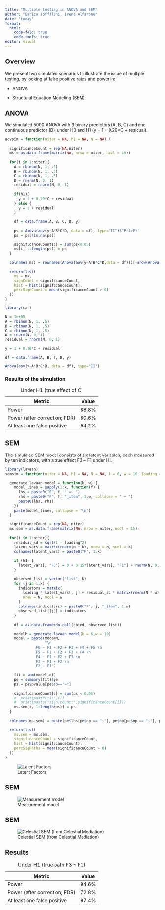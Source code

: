 ```yaml
---
title: "Multiple testing in ANOVA and SEM"
author: "Enrico Toffalini, Irene Alfarone"
date: 'today'
format:
  html:
    code-fold: true
    code-tools: true
editor: visual
---
```


## Overview

We present two simulated scenarios to illustrate the issue of multiple testing, by looking at false positive rates and power in:

-   ANOVA

-   Structural Equation Modeling (SEM)

## ANOVA

We simulated 5000 ANOVA with 3 binary predictors (A, B, C) and one continuous predictor (D), under H0 and H1 (y = 1 + 0.20\*C + residual).

```r
aovsim = function(niter = NA, h1 = NA, N = NA) {
  
  significanceCount = rep(NA,niter)
  ms = as.data.frame(matrix(NA, nrow = niter, ncol = 15))
  
  for(i in 1:niter){
    A = rbinom(N, 1, .5)
    B = rbinom(N, 1, .5)
    C = rbinom(N, 1, .5)
    D = rnorm(N, 0, 1)
    residual = rnorm(N, 0, 1)
    
    if(h1){
      y = 1 + 0.20*C + residual
    } else {
      y = 1 + residual
    }
    
    df = data.frame(A, B, C, D, y)
    
    ps = Anova(aov(y~A*B*C*D, data = df), type="II")$"Pr(>F)"
    ps = ps[!is.na(ps)]
    
    significanceCount[i] = sum(ps<0.05)
    ms[i, 1:length(ps)] = ps
  }

  colnames(ms) = rownames(Anova(aov(y~A*B*C*D,data = df)))[-nrow(Anova(aov(y~A*B*C*D,data = df)))]
  
  return(list(
    ms = ms,
    signCount = significanceCount,
    hist = hist(significanceCount),
    percSignCount = mean(significanceCount > 0)
  ))
}

```


```r
library(car)

N = 1e+05
A = rbinom(N, 1, .5)
B = rbinom(N, 1, .5)
C = rbinom(N, 1, .5)
D = rnorm(N, 0, 1)
residual = rnorm(N, 0, 1)

y = 1 + 0.20*C + residual

df = data.frame(A, B, C, D, y)

Anova(aov(y~A*B*C*D, data = df), type="II")
```

### Results of the simulation

| Metric                          | Value |
|---------------------------------|-------|
| Power                           | 88.8% |
| Power (after correction; FDR)   | 60.6% |
| At least one false positive     | 94.2% |

: Under H1 (true effect of C)

## SEM
The simulated SEM model consists of six latent variables, each measured by ten indicators, 
with a true effect F3 ~ F1 under H1.

```r
library(lavaan)
semsim = function(niter = NA, h1 = NA, N = NA, k = 6, w = 10, loading = 0.5) {
  
  generate_lavaan_model = function(k, w) {
    model_lines = sapply(1:k, function(f) {
      lhs = paste0("F", f, " =~ ")
      rhs = paste0("F", f, "_item", 1:w, collapse = " + ")
      paste0(lhs, rhs)
    })
    paste(model_lines, collapse = "\n")
  }
  
  significanceCount = rep(NA, niter)
  ms.sem = as.data.frame(matrix(NA, nrow = niter, ncol = 15))
  
  for(i in 1:niter){
    residual_sd = sqrt(1 - loading^2)
    latent_vars = matrix(rnorm(N * k), nrow = N, ncol = k)
    colnames(latent_vars) = paste0("F", 1:k)
    
    if (h1) {
      latent_vars[, "F3"] = 0 + 0.15*latent_vars[, "F1"] + rnorm(N, 0, 1)
    }
    
    observed_list = vector("list", k)
    for (j in 1:k) {
      indicators = matrix(
        loading * latent_vars[, j] + residual_sd * matrix(rnorm(N * w), nrow = N),
        nrow = N, ncol = w
      )
      colnames(indicators) = paste0("F", j, "_item", 1:w)
      observed_list[[j]] = indicators
    }
    
    df = as.data.frame(do.call(cbind, observed_list))
    
    modelM = generate_lavaan_model(k = 6,w = 10)
    model = paste(modelM,
                  "\n
              F6 ~ F1 + F2 + F3 + F4 + F5 \n
              F5 ~ F1 + F2 + F3 + F4 \n
              F4 ~ F1 + F2 + F3 \n
              F3 ~ F1 + F2 \n
              F2 ~ F1")
    
    fit = sem(model,df)
    pe = summary(fit)$pe
    ps = pe$pvalue[pe$op=="~"]
    
    significanceCount[i] = sum(ps < 0.05)
    #  print(paste("i:",i))
    #  print(paste("sign.count:",significanceCount[i]))
    ms.sem[i, 1:length(ps)] = ps
  } 
  
  colnames(ms.sem) = paste(pe$lhs[pe$op == "~"], pe$op[pe$op == "~"], pe$rhs[pe$op == "~"])
  
  return(list(
    ms.sem = ms.sem,
    significanceCount = significanceCount,
    hist = hist(significanceCount),
    percSigPaths = mean(significanceCount > 0)
  ))
}
```

![Latent Factors](sem.PNG)

## SEM

![Measurement model](measmod.png)

## SEM

![Celestial SEM (from Celestial Mediation)](celestialsem.jpg)

## Results

| Metric                          | Value |
|---------------------------------|-------|
| Power                           | 94.6% |
| Power (after correction; FDR)   | 72.8% |
| At least one false positive     | 97.4% |

: Under H1 (true path F3 \~ F1)
